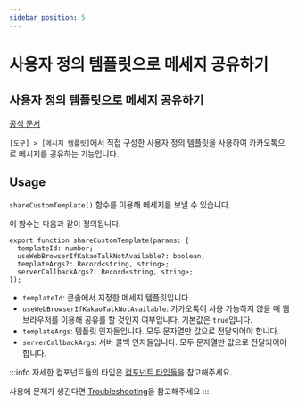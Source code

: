 ```yaml
---
sidebar_position: 5
---
```


# 사용자 정의 템플릿으로 메세지 공유하기
## 사용자 정의 템플릿으로 메세지 공유하기

[공식 문서](https://developers.kakao.com/docs/latest/ko/message/android-link#custom-template-msg)

`[도구] > [메시지 템플릿]`에서 직접 구성한 사용자 정의 템플릿을 사용하여 카카오톡으로 메시지를 공유하는 기능입니다.

## Usage

`shareCustomTemplate()` 함수를 이용해 메세지를 보낼 수 있습니다.

이 함수는 다음과 같이 정의됩니다.

```tsx
export function shareCustomTemplate(params: {
  templateId: number;
  useWebBrowserIfKakaoTalkNotAvailable?: boolean;
  templateArgs?: Record<string, string>;
  serverCallbackArgs?: Record<string, string>;
});
```

- `templateId`: 콘솔에서 지정한 메세지 템플릿입니다.
- `useWebBrowserIfKakaoTalkNotAvailable`: 카카오톡이 사용 가능하지 않을 때 웹 브라우저를 이용해 공유를 할 것인지
여부입니다. 기본값은 `true`입니다.
- `templateArgs`: 템플릿 인자들입니다. 모두 문자열만 값으로 전달되어야 합니다.
- `serverCallbackArgs`: 서버 콜백 인자들입니다. 모두 문자열만 값으로 전달되어야 합니다.

:::info
자세한 컴포넌트들의 타입은 [컴포넌트 타입들](/docs/share/component-types)을 참고해주세요.

사용에 문제가 생긴다면 [Troubleshooting](/docs/share/troubleshooting)을 참고해주세요
:::
